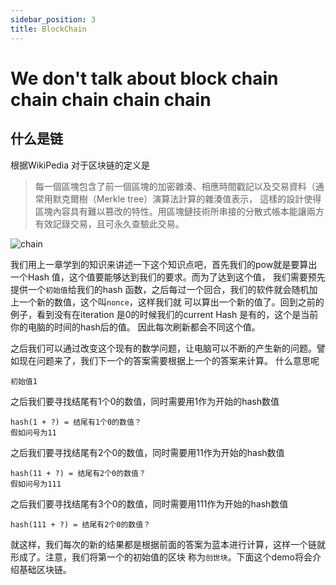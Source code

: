 ```yaml
---
sidebar_position: 3
title: BlockChain
---
```


# We don't talk about block chain chain chain chain chain

## 什么是链

根据WikiPedia 对于区块链的定义是
> 每一個區塊包含了前一個區塊的加密雜湊、相應時間戳記以及交易資料（通常用默克爾樹（Merkle tree）演算法計算的雜湊值表示，
這樣的設計使得區塊內容具有難以篡改的特性。用區塊鏈技術所串接的分散式帳本能讓兩方有效記錄交易，且可永久查驗此交易。


![chain](./images/blockchain.png)

我们用上一章学到的知识来讲述一下这个知识点吧，首先我们的pow就是要算出一个Hash 值，这个值要能够达到我们的要求。而为了达到这个值，
我们需要预先提供一个`初始值`给我们的hash 函数，之后每过一个回合，我们的软件就会随机加上一个新的数值，这个叫`nonce`，这样我们就
可以算出一个新的值了。回到之前的例子，看到没有在iteration 是0的时候我们的current Hash 是有的，这个是当前你的电脑的时间的hash后的值。
因此每次刷新都会不同这个值。

<SimpleProofOfWork />

之后我们可以通过改变这个现有的数学问题，让电脑可以不断的产生新的问题。譬如现在问题来了，我们下一个的答案需要根据上一个的答案来计算。
什么意思呢
```
初始值1
```
之后我们要寻找结尾有1个0的数值，同时需要用1作为开始的hash数值

```
hash(1 + ?) = 结尾有1个0的数值？
假如问号为11
```

之后我们要寻找结尾有2个0的数值，同时需要用11作为开始的hash数值

```
hash(11 + ?) = 结尾有2个0的数值？
假如问号为111
```

之后我们要寻找结尾有3个0的数值，同时需要用111作为开始的hash数值

```
hash(111 + ?) = 结尾有2个0的数值？
```

就这样，我们每次的新的结果都是根据前面的答案为蓝本进行计算，这样一个链就形成了。注意，我们将第一个的初始值的区块
称为`创世块`。下面这个demo将会介绍基础区块链。

<Chain />
